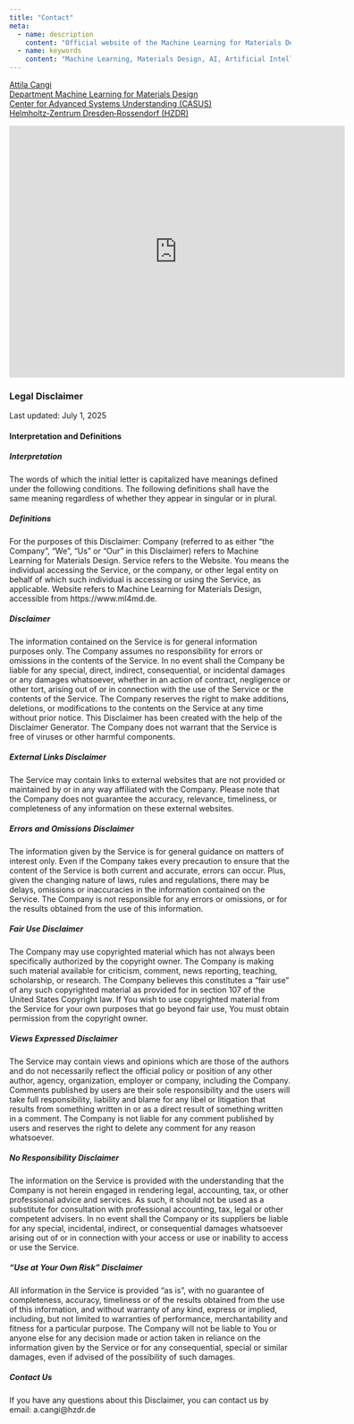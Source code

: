 ```yaml
---
title: "Contact"
meta:
  - name: description
    content: "Official website of the Machine Learning for Materials Design (ML4MD) Lab, led by Attila Cangi. Contact information section."
  - name: keywords
    content: "Machine Learning, Materials Design, AI, Artificial Intelligence, Cangi Lab, Contact"
---
```


[Attila Cangi](https://www.hzdr.de/db/!ContMan.Visi.Card?pUser=139621&pNid=1227&pLang=en){target="_blank"}<br>
[Department Machine Learning for Materials Design](https://www.casus.science/?page_id=4660){target="_blank"}<br>
[Center for Advanced Systems Understanding (CASUS)](https://www.casus.science){target="_blank"}<br> 
[Helmholtz‑Zentrum Dresden‑Rossendorf (HZDR)](https://www.hzdr.de){target="_blank"}<br>

<iframe src="https://www.google.com/maps/embed?pb=!1m18!1m12!1m3!1d2502.4633107893223!2d14.974382076604273!3d51.15524733636819!2m3!1f0!2f0!3f0!3m2!1i1024!2i768!4f13.1!3m3!1m2!1s0x4708dd50d7252c41%3A0x2b8364884b1f8926!2sCASUS%20-%20Center%20for%20Advanced%20Systems%20Understanding%20am%20HZDR!5e0!3m2!1sen!2sde!4v1751294459296!5m2!1sen!2sde" width="600" height="450" style="border:0;" allowfullscreen="" loading="lazy" referrerpolicy="no-referrer-when-downgrade"></iframe>



### Legal Disclaimer
Last updated: July 1, 2025

#### Interpretation and Definitions
##### Interpretation
The words of which the initial letter is capitalized have meanings defined under the following conditions. The following definitions shall have the same meaning regardless of whether they appear in singular or in plural.

##### Definitions
For the purposes of this Disclaimer:
Company (referred to as either "the Company", "We", "Us" or "Our" in this Disclaimer) refers to Machine Learning for Materials Design.
Service refers to the Website.
You means the individual accessing the Service, or the company, or other legal entity on behalf of which such individual is accessing or using the Service, as applicable.
Website refers to Machine Learning for Materials Design, accessible from https://www.ml4md.de.

##### Disclaimer
The information contained on the Service is for general information purposes only.
The Company assumes no responsibility for errors or omissions in the contents of the Service.
In no event shall the Company be liable for any special, direct, indirect, consequential, or incidental damages or any damages whatsoever, whether in an action of contract, negligence or other tort, arising out of or in connection with the use of the Service or the contents of the Service. The Company reserves the right to make additions, deletions, or modifications to the contents on the Service at any time without prior notice. This Disclaimer has been created with the help of the Disclaimer Generator.
The Company does not warrant that the Service is free of viruses or other harmful components.

##### External Links Disclaimer
The Service may contain links to external websites that are not provided or maintained by or in any way affiliated with the Company.
Please note that the Company does not guarantee the accuracy, relevance, timeliness, or completeness of any information on these external websites.

##### Errors and Omissions Disclaimer
The information given by the Service is for general guidance on matters of interest only. Even if the Company takes every precaution to ensure that the content of the Service is both current and accurate, errors can occur. Plus, given the changing nature of laws, rules and regulations, there may be delays, omissions or inaccuracies in the information contained on the Service.
The Company is not responsible for any errors or omissions, or for the results obtained from the use of this information.

##### Fair Use Disclaimer
The Company may use copyrighted material which has not always been specifically authorized by the copyright owner. The Company is making such material available for criticism, comment, news reporting, teaching, scholarship, or research.
The Company believes this constitutes a "fair use" of any such copyrighted material as provided for in section 107 of the United States Copyright law.
If You wish to use copyrighted material from the Service for your own purposes that go beyond fair use, You must obtain permission from the copyright owner.

##### Views Expressed Disclaimer
The Service may contain views and opinions which are those of the authors and do not necessarily reflect the official policy or position of any other author, agency, organization, employer or company, including the Company.
Comments published by users are their sole responsibility and the users will take full responsibility, liability and blame for any libel or litigation that results from something written in or as a direct result of something written in a comment. The Company is not liable for any comment published by users and reserves the right to delete any comment for any reason whatsoever.

##### No Responsibility Disclaimer
The information on the Service is provided with the understanding that the Company is not herein engaged in rendering legal, accounting, tax, or other professional advice and services. As such, it should not be used as a substitute for consultation with professional accounting, tax, legal or other competent advisers.
In no event shall the Company or its suppliers be liable for any special, incidental, indirect, or consequential damages whatsoever arising out of or in connection with your access or use or inability to access or use the Service.

##### "Use at Your Own Risk" Disclaimer
All information in the Service is provided "as is", with no guarantee of completeness, accuracy, timeliness or of the results obtained from the use of this information, and without warranty of any kind, express or implied, including, but not limited to warranties of performance, merchantability and fitness for a particular purpose.
The Company will not be liable to You or anyone else for any decision made or action taken in reliance on the information given by the Service or for any consequential, special or similar damages, even if advised of the possibility of such damages.

##### Contact Us
If you have any questions about this Disclaimer, you can contact us by email: a.cangi@hzdr.de